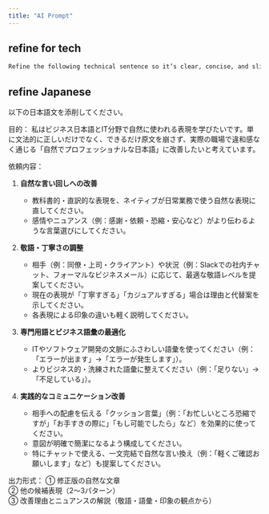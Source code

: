 ```yaml
---
title: "AI Prompt"
---
```


## refine for tech

```md copy
Refine the following technical sentence so it’s clear, concise, and slightly casual—appropriate for a GitHub comment. Don’t change the meaning, just make it read naturally.
```

## refine Japanese

以下の日本語文を添削してください。

目的：
私はビジネス日本語とIT分野で自然に使われる表現を学びたいです。単に文法的に正しいだけでなく、できるだけ原文を崩さず、実際の職場で違和感なく通じる「自然でプロフェッショナルな日本語」に改善したいと考えています。

依頼内容：

1. **自然な言い回しへの改善**
   - 教科書的・直訳的な表現を、ネイティブが日常業務で使う自然な表現に直してください。
   - 感情やニュアンス（例：感謝・依頼・恐縮・安心など）がより伝わるような言葉選びにしてください。

2. **敬語・丁寧さの調整**
   - 相手（例：同僚・上司・クライアント）や状況（例：Slackでの社内チャット、フォーマルなビジネスメール）に応じて、最適な敬語レベルを提案してください。
   - 現在の表現が「丁寧すぎる」「カジュアルすぎる」場合は理由と代替案を示してください。
   - 各表現による印象の違いも軽く説明してください。

3. **専門用語とビジネス語彙の最適化**
   - ITやソフトウェア開発の文脈にふさわしい語彙を使ってください（例：「エラーが出ます」→「エラーが発生します」）。
   - よりビジネス的・洗練された語彙に整えてください（例：「足りない」→「不足している」）。

4. **実践的なコミュニケーション改善**
   - 相手への配慮を伝える「クッション言葉」（例：「お忙しいところ恐縮ですが」「お手すきの際に」「もし可能でしたら」など）を効果的に使ってください。
   - 意図が明確で簡潔になるよう構成してください。
   - 特にチャットで使える、一文完結で自然な言い換え（例：「軽くご確認お願いします」など）も提案してください。

出力形式：
① 修正版の自然な文章  
② 他の候補表現（2～3パターン）  
③ 改善理由とニュアンスの解説（敬語・語彙・印象の観点から）  
